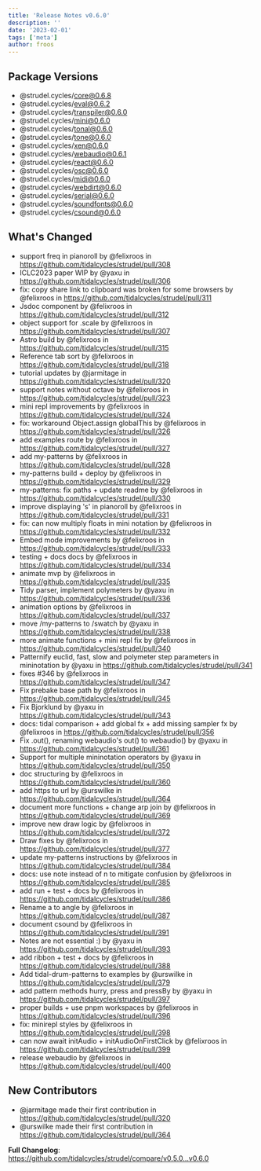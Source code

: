 ```yaml
---
title: 'Release Notes v0.6.0'
description: ''
date: '2023-02-01'
tags: ['meta']
author: froos
---
```


## Package Versions

- @strudel.cycles/core@0.6.8
- @strudel.cycles/eval@0.6.2
- @strudel.cycles/transpiler@0.6.0
- @strudel.cycles/mini@0.6.0
- @strudel.cycles/tonal@0.6.0
- @strudel.cycles/tone@0.6.0
- @strudel.cycles/xen@0.6.0
- @strudel.cycles/webaudio@0.6.1
- @strudel.cycles/react@0.6.0
- @strudel.cycles/osc@0.6.0
- @strudel.cycles/midi@0.6.0
- @strudel.cycles/webdirt@0.6.0
- @strudel.cycles/serial@0.6.0
- @strudel.cycles/soundfonts@0.6.0
- @strudel.cycles/csound@0.6.0

## What's Changed

- support freq in pianoroll by @felixroos in https://github.com/tidalcycles/strudel/pull/308
- ICLC2023 paper WIP by @yaxu in https://github.com/tidalcycles/strudel/pull/306
- fix: copy share link to clipboard was broken for some browsers by @felixroos in https://github.com/tidalcycles/strudel/pull/311
- Jsdoc component by @felixroos in https://github.com/tidalcycles/strudel/pull/312
- object support for .scale by @felixroos in https://github.com/tidalcycles/strudel/pull/307
- Astro build by @felixroos in https://github.com/tidalcycles/strudel/pull/315
- Reference tab sort by @felixroos in https://github.com/tidalcycles/strudel/pull/318
- tutorial updates by @jarmitage in https://github.com/tidalcycles/strudel/pull/320
- support notes without octave by @felixroos in https://github.com/tidalcycles/strudel/pull/323
- mini repl improvements by @felixroos in https://github.com/tidalcycles/strudel/pull/324
- fix: workaround Object.assign globalThis by @felixroos in https://github.com/tidalcycles/strudel/pull/326
- add examples route by @felixroos in https://github.com/tidalcycles/strudel/pull/327
- add my-patterns by @felixroos in https://github.com/tidalcycles/strudel/pull/328
- my-patterns build + deploy by @felixroos in https://github.com/tidalcycles/strudel/pull/329
- my-patterns: fix paths + update readme by @felixroos in https://github.com/tidalcycles/strudel/pull/330
- improve displaying 's' in pianoroll by @felixroos in https://github.com/tidalcycles/strudel/pull/331
- fix: can now multiply floats in mini notation by @felixroos in https://github.com/tidalcycles/strudel/pull/332
- Embed mode improvements by @felixroos in https://github.com/tidalcycles/strudel/pull/333
- testing + docs docs by @felixroos in https://github.com/tidalcycles/strudel/pull/334
- animate mvp by @felixroos in https://github.com/tidalcycles/strudel/pull/335
- Tidy parser, implement polymeters by @yaxu in https://github.com/tidalcycles/strudel/pull/336
- animation options by @felixroos in https://github.com/tidalcycles/strudel/pull/337
- move /my-patterns to /swatch by @yaxu in https://github.com/tidalcycles/strudel/pull/338
- more animate functions + mini repl fix by @felixroos in https://github.com/tidalcycles/strudel/pull/340
- Patternify euclid, fast, slow and polymeter step parameters in mininotation by @yaxu in https://github.com/tidalcycles/strudel/pull/341
- fixes #346 by @felixroos in https://github.com/tidalcycles/strudel/pull/347
- Fix prebake base path by @felixroos in https://github.com/tidalcycles/strudel/pull/345
- Fix Bjorklund by @yaxu in https://github.com/tidalcycles/strudel/pull/343
- docs: tidal comparison + add global fx + add missing sampler fx by @felixroos in https://github.com/tidalcycles/strudel/pull/356
- Fix .out(), renaming webaudio's out() to webaudio() by @yaxu in https://github.com/tidalcycles/strudel/pull/361
- Support for multiple mininotation operators by @yaxu in https://github.com/tidalcycles/strudel/pull/350
- doc structuring by @felixroos in https://github.com/tidalcycles/strudel/pull/360
- add https to url by @urswilke in https://github.com/tidalcycles/strudel/pull/364
- document more functions + change arp join by @felixroos in https://github.com/tidalcycles/strudel/pull/369
- improve new draw logic by @felixroos in https://github.com/tidalcycles/strudel/pull/372
- Draw fixes by @felixroos in https://github.com/tidalcycles/strudel/pull/377
- update my-patterns instructions by @felixroos in https://github.com/tidalcycles/strudel/pull/384
- docs: use note instead of n to mitigate confusion by @felixroos in https://github.com/tidalcycles/strudel/pull/385
- add run + test + docs by @felixroos in https://github.com/tidalcycles/strudel/pull/386
- Rename a to angle by @felixroos in https://github.com/tidalcycles/strudel/pull/387
- document csound by @felixroos in https://github.com/tidalcycles/strudel/pull/391
- Notes are not essential :) by @yaxu in https://github.com/tidalcycles/strudel/pull/393
- add ribbon + test + docs by @felixroos in https://github.com/tidalcycles/strudel/pull/388
- Add tidal-drum-patterns to examples by @urswilke in https://github.com/tidalcycles/strudel/pull/379
- add pattern methods hurry, press and pressBy by @yaxu in https://github.com/tidalcycles/strudel/pull/397
- proper builds + use pnpm workspaces by @felixroos in https://github.com/tidalcycles/strudel/pull/396
- fix: minirepl styles by @felixroos in https://github.com/tidalcycles/strudel/pull/398
- can now await initAudio + initAudioOnFirstClick by @felixroos in https://github.com/tidalcycles/strudel/pull/399
- release webaudio by @felixroos in https://github.com/tidalcycles/strudel/pull/400

## New Contributors

- @jarmitage made their first contribution in https://github.com/tidalcycles/strudel/pull/320
- @urswilke made their first contribution in https://github.com/tidalcycles/strudel/pull/364

**Full Changelog**: https://github.com/tidalcycles/strudel/compare/v0.5.0...v0.6.0
